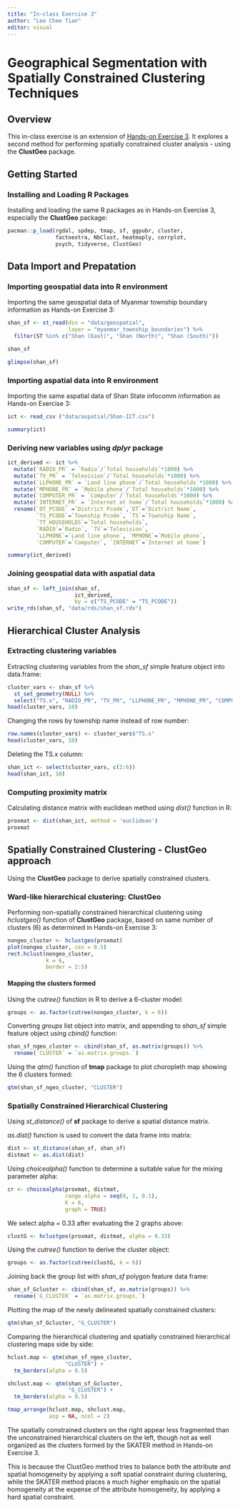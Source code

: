 ```yaml
---
title: "In-class Exercise 3"
author: "Lee Chee Tian"
editor: visual
---
```


# Geographical Segmentation with Spatially Constrained Clustering Techniques

## Overview

This in-class exercise is an extension of [Hands-on Exercise 3](../../Hands-on_Ex/Hands-on_Ex3/hands-on_ex3.qmd). It explores a second method for performing spatially constrained cluster analysis - using the **ClustGeo** package.

## Getting Started

### Installing and Loading R Packages

Installing and loading the same R packages as in Hands-on Exercise 3, especially the **ClustGeo** package:

```r
pacman::p_load(rgdal, spdep, tmap, sf, ggpubr, cluster, 
               factoextra, NbClust, heatmaply, corrplot, 
               psych, tidyverse, ClustGeo)
```

## Data Import and Prepatation

### Importing geospatial data into R environment

Importing the same geospatial data of Myanmar township boundary information as Hands-on Exercise 3:

```r
shan_sf <- st_read(dsn = "data/geospatial", 
                   layer = "myanmar_township_boundaries") %>%
  filter(ST %in% c("Shan (East)", "Shan (North)", "Shan (South)"))
```

```r
shan_sf
```

```r
glimpse(shan_sf)
```

### Importing aspatial data into R environment

Importing the same aspatial data of Shan State infocomm information as Hands-on Exercise 3:

```r
ict <- read_csv ("data/aspatial/Shan-ICT.csv")
```

```r
summary(ict)
```

### Deriving new variables using *dplyr* package

```r
ict_derived <- ict %>%
  mutate(`RADIO_PR` = `Radio`/`Total households`*1000) %>%
  mutate(`TV_PR` = `Television`/`Total households`*1000) %>%
  mutate(`LLPHONE_PR` = `Land line phone`/`Total households`*1000) %>%
  mutate(`MPHONE_PR` = `Mobile phone`/`Total households`*1000) %>%
  mutate(`COMPUTER_PR` = `Computer`/`Total households`*1000) %>%
  mutate(`INTERNET_PR` = `Internet at home`/`Total households`*1000) %>%
  rename(`DT_PCODE` =`District Pcode`,`DT`=`District Name`,
         `TS_PCODE`=`Township Pcode`, `TS`=`Township Name`,
         `TT_HOUSEHOLDS`=`Total households`,
         `RADIO`=`Radio`, `TV`=`Television`, 
         `LLPHONE`=`Land line phone`, `MPHONE`=`Mobile phone`,
         `COMPUTER`=`Computer`, `INTERNET`=`Internet at home`) 
```

```r
summary(ict_derived)
```

### Joining geospatial data with aspatial data

```r
shan_sf <- left_join(shan_sf, 
                     ict_derived, 
                     by = c("TS_PCODE" = "TS_PCODE"))
write_rds(shan_sf, "data/rds/shan_sf.rds")
```

## Hierarchical Cluster Analysis

### Extracting clustering variables

Extracting clustering variables from the *shan_sf* simple feature object into data.frame:

```r
cluster_vars <- shan_sf %>%
  st_set_geometry(NULL) %>%
  select("TS.x", "RADIO_PR", "TV_PR", "LLPHONE_PR", "MPHONE_PR", "COMPUTER_PR")
head(cluster_vars, 10)
```

Changing the rows by township name instead of row number:

```r
row.names(cluster_vars) <- cluster_vars$"TS.x"
head(cluster_vars, 10)
```

Deleting the TS.x column:

```r
shan_ict <- select(cluster_vars, c(2:6))
head(shan_ict, 10)
```

### Computing proximity matrix

Calculating distance matrix with euclidean method using *dist()* function in R:

```r
proxmat <- dist(shan_ict, method = 'euclidean')
proxmat
```

## Spatially Constrained Clustering - ClustGeo approach

Using the **ClustGeo** package to derive spatially constrained clusters.

### Ward-like hierarchical clustering: ClustGeo

Performing non-spatially constrained hierarchical clustering using *hclustgeo()* function of **ClustGeo** package, based on same number of clusters (6) as determined in Hands-on Exercise 3:

```r
nongeo_cluster <- hclustgeo(proxmat)
plot(nongeo_cluster, cex = 0.5)
rect.hclust(nongeo_cluster, 
            k = 6, 
            border = 2:5)
```

#### Mapping the clusters formed

Using the *cutree()* function in R to derive a 6-cluster model:

```r
groups <- as.factor(cutree(nongeo_cluster, k = 6))
```

Converting *groups* list object into matrix, and appending to *shan_sf* simple feature object using *cbind()* function:

```r
shan_sf_ngeo_cluster <- cbind(shan_sf, as.matrix(groups)) %>%
  rename(`CLUSTER` = `as.matrix.groups.`)
```

Using the *qtm()* function of **tmap** package to plot choropleth map showing the 6 clusters formed:

```r
qtm(shan_sf_ngeo_cluster, "CLUSTER")
```

### Spatially Constrained Hierarchical Clustering

Using *st_distance()* of **sf** package to derive a spatial distance matrix.

*as.dist()* function is used to convert the data frame into matrix:

```r
dist <- st_distance(shan_sf, shan_sf)
distmat <- as.dist(dist)
```

Using *choicealpha()* function to determine a suitable value for the mixing parameter alpha:

```r
cr <- choicealpha(proxmat, distmat, 
                  range.alpha = seq(0, 1, 0.1), 
                  K = 6, 
                  graph = TRUE)
```

We select alpha = 0.33 after evaluating the 2 graphs above:

```r
clustG <- hclustgeo(proxmat, distmat, alpha = 0.33)
```

Using the *cutree()* function to derive the cluster object:

```r
groups <- as.factor(cutree(clustG, k = 6))
```

Joining back the group list with *shan_sf* polygon feature data frame:

```r
shan_sf_Gcluster <- cbind(shan_sf, as.matrix(groups)) %>%
  rename(`G_CLUSTER` = `as.matrix.groups.`)
```

Plotting the map of the newly delineated spatially constrained clusters:

```r
qtm(shan_sf_Gcluster, "G_CLUSTER")
```

Comparing the hierarchical clustering and spatially constrained hierarchical clustering maps side by side:

```r
hclust.map <- qtm(shan_sf_ngeo_cluster,
                  "CLUSTER") + 
  tm_borders(alpha = 0.5) 

shclust.map <- qtm(shan_sf_Gcluster,
                   "G_CLUSTER") + 
  tm_borders(alpha = 0.5) 

tmap_arrange(hclust.map, shclust.map,
             asp = NA, ncol = 2)
```

The spatially constrained clusters on the right appear less fragmented than the unconstrained hierarchical clusters on the left, though not as well organized as the clusters formed by the SKATER method in Hands-on Exercise 3.

This is because the ClustGeo method tries to balance both the attribute and spatial homogeneity by applying a soft spatial constraint during clustering, while the SKATER method places a much higher emphasis on the spatial homogeneity at the expense of the attribute homogeneity, by applying a hard spatial constraint.
